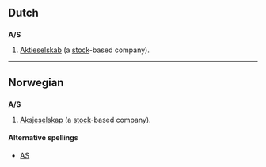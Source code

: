 {{see|Appendix:Variations of "as"}}

==Dutch==
==={{abbreviation|lang=Dutch}}===
'''A/S'''
# {{law}} [[Aktieselskab]] (a [[stock]]-based company).

----

==Norwegian==
==={{abbreviation|lang=Norwegian}}===
'''A/S'''
# {{law}} [[Aksjeselskap]] (a [[stock]]-based company).

====Alternative spellings====
*[[AS]]